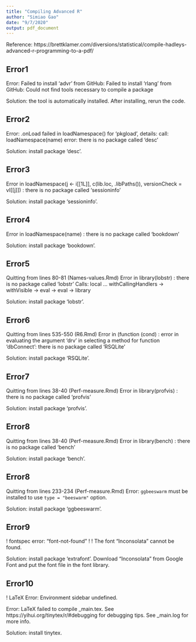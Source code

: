 ```yaml
---
title: "Compiling Advanced R"
author: "Simiao Gao"
date: "9/7/2020"
output: pdf_document
---
```



Reference: https://brettklamer.com/diversions/statistical/compile-hadleys-advanced-r-programming-to-a-pdf/

## Error1
Error: Failed to install 'advr' from GitHub: \newline
  Failed to install 'rlang' from GitHub: \newline
  Could not find tools necessary to compile a package \newline

Solution: the tool is automatically installed. After installing, rerun the code.

## Error2

Error: .onLoad failed in loadNamespace() for 'pkgload', details: \newline
  call: loadNamespace(name) \newline
  error: there is no package called ‘desc’ \newline

Solution: install package ‘desc’.

## Error3
Error in loadNamespace(j <- i[[1L]], c(lib.loc, .libPaths()), versionCheck = vI[[j]]) : \newline
  there is no package called ‘sessioninfo’ \newline

Solution: install package ‘sessioninfo’.

## Error4
Error in loadNamespace(name) : there is no package called ‘bookdown’  \newline

Solution: install package ‘bookdown’.

## Error5

Quitting from lines 80-81 (Names-values.Rmd) \newline
Error in library(lobstr) : there is no package called 'lobstr' \newline
Calls: local ... withCallingHandlers -> withVisible -> eval -> eval -> library \newline

Solution: install package ‘lobstr’.

## Error6

Quitting from lines 535-550 (R6.Rmd)  \newline
Error in (function (cond)  :  \newline
  error in evaluating the argument 'drv' in selecting a method for function 'dbConnect': there is no package called 'RSQLite' \newline
  
Solution: install package ‘RSQLite’.

## Error7
Quitting from lines 38-40 (Perf-measure.Rmd)  \newline
Error in library(profvis) : there is no package called 'profvis' \newline

Solution: install package ‘profvis’.

## Error8
Quitting from lines 38-40 (Perf-measure.Rmd) \newline
Error in library(bench) : there is no package called 'bench' \newline

Solution: install package ‘bench’.

## Error8
Quitting from lines 233-234 (Perf-measure.Rmd)  \newline
Error: `ggbeeswarm` must be installed to use `type = "beeswarm"` option. \newline

Solution: install package ‘ggbeeswarm’.

## Error9
! fontspec error: "font-not-found" \newline
!  \newline
! The font "Inconsolata" cannot be found. \newline

Solution: install package ‘extrafont’. Download "Inconsolata" from Google Font and put the font file in the font library.

## Error10
! LaTeX Error: Environment sidebar undefined. \newline

Error: LaTeX failed to compile _main.tex. See https://yihui.org/tinytex/r/#debugging for debugging tips. See _main.log for more info. \newline

Solution: install tinytex. 


